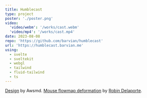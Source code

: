 ```yaml
---
title: Humblecast
type: project
poster: './poster.png'
video:
  'video/webm': '/works/cast.webm'
  'video/mp4': '/works/cast.mp4'
date: 2023-08-08
repo: 'https://github.com/barvian/humblecast'
url: 'https://humblecast.barvian.me'
using:
  - svelte
  - sveltekit
  - webgl
  - tailwind
  - fluid-tailwind
  - ts
---
```


[Design](https://dribbble.com/shots/20522864-Podcast-Platform-Landing-Page-UI) by Awsmd.
[Mouse flowmap deformation](https://tympanus.net/codrops/2019/09/25/mouse-flowmap-deformation-with-ogl/) by [Robin Delaporte](https://robindelaporte.fr/).
